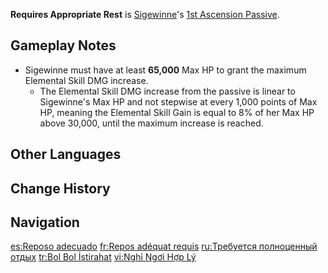 {{Talent Infobox
|image         = Talent Requires Appropriate Rest.png
|character     = Sigewinne
|type          = 1st Ascension Passive
|info          = Sigewinne grants herself the "Semi-Strict Bedrest" effect for 18s after using [[Rebound Hydrotherapy]]: Sigewinne gains an 8% {{Color|Hydro DMG Bonus}} and 10 stacks of Convalescence. When the Elemental Skills of your nearby off-field party members other than Sigewinne deal DMG, consume 1 stack of Convalescence, and increase the DMG dealt by this instance of Elemental Skill DMG. Every 1,000 Max HP Sigewinne has above 30,000 increases the DMG by 80. The maximum DMG increase for Elemental Skills that can be gained in this way is 2,800.
|scale_att1    = Max HP
|scale_att2    = 
|utility1      = Hydro DMG Bonus
|utility2      = Additive Base DMG Bonus
|utility3      = Elemental Skill DMG Increase
}}
'''Requires Appropriate Rest''' is [[Sigewinne]]'s [[1st Ascension Passive]].

==Gameplay Notes==
* Sigewinne must have at least '''65,000''' Max HP to grant the maximum Elemental Skill DMG increase.
** The Elemental Skill DMG increase from the passive is linear to Sigewinne's Max HP and not stepwise at every 1,000 points of Max HP, meaning the Elemental Skill Gain is equal to 8% of her Max HP above 30,000, until the maximum increase is reached.

==Other Languages==
{{Other Languages
|en       = Requires Appropriate Rest
|zhs      = 应有适当的休憩
|zhs_rm   = Yīngyŏu Shìdàng de Xīuqì
|zht      = 應有適當的休憩
|zht_rm   = Yīngyŏu Shìdàng de Xīuqì
|zh_tl    = (One) Should Take Appropriate Rest
|ja       = 休息は適度に取るのよ
|ja_rm    = Kyuusoku wa Tekido ni Toru no yo
|ja_tl    = Rest Needs to Be Appropriate
|ko       = 적당한 휴식은 필수
|ko_rm    = 
|ko_tl    = 
|es       = Reposo adecuado
|es_tl    = Adequate Rest
|fr       = Repos adéquat requis
|fr_tl    = Adequate Rest Required
|ru       = Требуется полноценный отдых
|ru_tl    = Requires Proper Rest
|th       = Requires Appropriate Rest
|vi       = Nghỉ Ngơi Hợp Lý
|vi_tl    = 
|de       = Erfordert angemessene Ruhezeiten
|de_tl    = Requires Appropriate Resting Periods
|id       = Requires Appropriate Rest
|pt       = Requer Descanso Apropriado
|pt_tl    = 
|tr       = Bol Bol İstirahat
|tr_tl    = 
|it       = Riposo adeguato
|it_tl    = 
}}

==Change History==
{{Change History|4.7}}

==Navigation==
{{Talent Navbox|Sigewinne}}

[[es:Reposo adecuado]]
[[fr:Repos adéquat requis]]
[[ru:Требуется полноценный отдых]]
[[tr:Bol Bol İstirahat]]
[[vi:Nghỉ Ngơi Hợp Lý]]